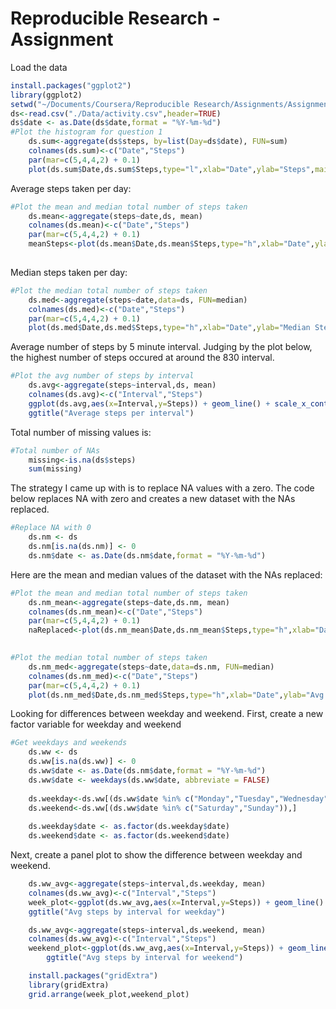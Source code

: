 Reproducible Research - Assignment
========================================================

Load the data

```r
install.packages("ggplot2")
library(ggplot2)
setwd("~/Documents/Coursera/Reproducible Research/Assignments/Assignment1")
ds<-read.csv("./Data/activity.csv",header=TRUE)
ds$date <- as.Date(ds$date,format = "%Y-%m-%d")
#Plot the histogram for question 1
    ds.sum<-aggregate(ds$steps, by=list(Day=ds$date), FUN=sum)
    colnames(ds.sum)<-c("Date","Steps")
    par(mar=c(5,4,4,2) + 0.1) 
    plot(ds.sum$Date,ds.sum$Steps,type="l",xlab="Date",ylab="Steps",main="Total Steps Taken per Day")
```

Average steps taken per day:
```r
#Plot the mean and median total number of steps taken
    ds.mean<-aggregate(steps~date,ds, mean)
    colnames(ds.mean)<-c("Date","Steps")
    par(mar=c(5,4,4,2) + 0.1) 
    meanSteps<-plot(ds.mean$Date,ds.mean$Steps,type="h",xlab="Date",ylab="Avg Steps",main="Average Steps Taken per Day")
    
```

Median steps taken per day:
```r
#Plot the median total number of steps taken
    ds.med<-aggregate(steps~date,data=ds, FUN=median)
    colnames(ds.med)<-c("Date","Steps")
    par(mar=c(5,4,4,2) + 0.1) 
    plot(ds.med$Date,ds.med$Steps,type="h",xlab="Date",ylab="Median Steps",main="Median Steps Taken per Day")
```

Average number of steps by 5 minute interval. Judging by the plot below, the highest number of steps occured at around the 830 interval.
```r
#Plot the avg number of steps by interval
    ds.avg<-aggregate(steps~interval,ds, mean)
    colnames(ds.avg)<-c("Interval","Steps")
    ggplot(ds.avg,aes(x=Interval,y=Steps)) + geom_line() + scale_x_continuous(limits=c(0,2400)) +
    ggtitle("Average steps per interval")
```

Total number of missing values is:
```r
#Total number of NAs
    missing<-is.na(ds$steps)
    sum(missing)
```

The strategy I came up with is to replace NA values with a zero. The code below replaces NA with zero and creates
a new dataset with the NAs replaced.
```r
#Replace NA with 0
    ds.nm <- ds
    ds.nm[is.na(ds.nm)] <- 0
    ds.nm$date <- as.Date(ds.nm$date,format = "%Y-%m-%d")
```

Here are the mean and median values of the dataset with the NAs replaced:
```r
    
#Plot the mean and median total number of steps taken
    ds.nm_mean<-aggregate(steps~date,ds.nm, mean)
    colnames(ds.nm_mean)<-c("Date","Steps")
    par(mar=c(5,4,4,2) + 0.1)     
    naReplaced<-plot(ds.nm_mean$Date,ds.nm_mean$Steps,type="h",xlab="Date",ylab="Avg Steps",main="Average Steps Taken per Day")
    

#Plot the median total number of steps taken
    ds.nm_med<-aggregate(steps~date,data=ds.nm, FUN=median)
    colnames(ds.nm_med)<-c("Date","Steps")
    par(mar=c(5,4,4,2) + 0.1) 
    plot(ds.nm_med$Date,ds.nm_med$Steps,type="h",xlab="Date",ylab="Avg Steps",main="Average Steps Taken per Day")

```

Looking for differences between weekday and weekend.
First, create a new factor variable for weekday and weekend
```r
#Get weekdays and weekends
    ds.ww <- ds
    ds.ww[is.na(ds.ww)] <- 0
    ds.ww$date <- as.Date(ds.nm$date,format = "%Y-%m-%d")
    ds.ww$date <- weekdays(ds.ww$date, abbreviate = FALSE)
    
    ds.weekday<-ds.ww[(ds.ww$date %in% c("Monday","Tuesday","Wednesday","Thursday","Friday")),]
    ds.weekend<-ds.ww[(ds.ww$date %in% c("Saturday","Sunday")),]
    
    ds.weekday$date <- as.factor(ds.weekday$date)
    ds.weekend$date <- as.factor(ds.weekend$date)
```

Next, create a panel plot to show the difference between weekday and weekend.
```r
    ds.ww_avg<-aggregate(steps~interval,ds.weekday, mean)
    colnames(ds.ww_avg)<-c("Interval","Steps")
    week_plot<-ggplot(ds.ww_avg,aes(x=Interval,y=Steps)) + geom_line() + scale_x_continuous(limits=c(0,2400)) + 
    ggtitle("Avg steps by interval for weekday")

    ds.ww_avg<-aggregate(steps~interval,ds.weekend, mean)
    colnames(ds.ww_avg)<-c("Interval","Steps")
    weekend_plot<-ggplot(ds.ww_avg,aes(x=Interval,y=Steps)) + geom_line() + scale_x_continuous(limits=c(0,2400)) +
        ggtitle("Avg steps by interval for weekend")

    install.packages("gridExtra")
    library(gridExtra)
    grid.arrange(week_plot,weekend_plot)
```